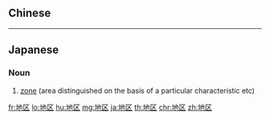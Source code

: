 {{also|地區}}
==Chinese==
{{zh-see|地區}}

----

==Japanese==
{{ja-kanjitab|ち|く|yomi=o}}

===Noun===
{{ja-noun|ちく|kyu=地區}}

# [[zone]] (area distinguished on the basis of a particular characteristic etc)

[[fr:地区]]
[[lo:地区]]
[[hu:地区]]
[[mg:地区]]
[[ja:地区]]
[[th:地区]]
[[chr:地区]]
[[zh:地区]]